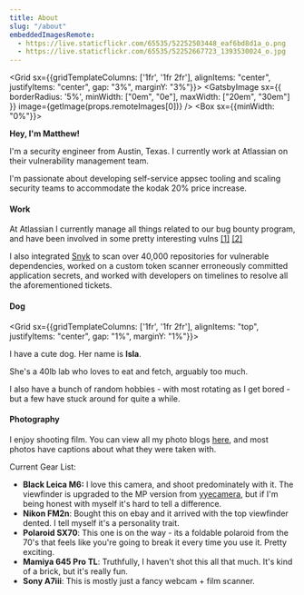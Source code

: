 ```yaml
---
title: About 
slug: "/about"
embeddedImagesRemote:
  - https://live.staticflickr.com/65535/52252503448_eaf6bd8d1a_o.png
  - https://live.staticflickr.com/65535/52252667723_1393530024_o.jpg
---
```


<Grid sx={{gridTemplateColumns: ['1fr', '1fr 2fr'], alignItems: "center", justifyItems: "center", gap: "3%", marginY: "3%"}}>
  <GatsbyImage sx={{ borderRadius: '5%', minWidth: ["0em", "0e"], maxWidth: ["20em", "30em"] }} image={getImage(props.remoteImages[0])} />
  <Box sx={{minWidth: "0%"}}>
    <p><strong>Hey, I'm Matthew!</strong></p>
    <p>I'm a security engineer from Austin, Texas. I currently work at <Link to="https://www.atlassian.com/">Atlassian</Link> on their vulnerability management team.</p>
    <p>I'm passionate about developing self-service appsec tooling and scaling security teams to accommodate the kodak 20% price increase.</p>
  </Box>
</Grid>

#### Work
At Atlassian I currently manage all things related to our bug bounty program, and have
been involved in some pretty interesting vulns [[1]](https://portswigger.net/research/http2) [[2]](https://www.bugcrowd.com/blog/big-bugs-cve-2020-28914/)

I also integrated [Snyk](https://snyk.io/case-studies/atlassian/) to scan over
40,000 repositories for vulnerable dependencies, worked on a custom token
scanner erroneously committed application secrets, and worked with developers on
timelines to resolve all the aforementioned tickets.

#### Dog
<Grid sx={{gridTemplateColumns: ['1fr', '1fr 2fr'], alignItems: "top", justifyItems: "center", gap: "1%", marginY: "1%"}}>
  <div>
    <p>I have a cute dog. Her name is <strong>Isla</strong>.</p>
    <p>She's a 40lb lab who loves to eat and fetch, arguably too much.</p>
    <p>I also have a bunch of random hobbies - with most rotating as I get bored - but a few have stuck around for quite a while.</p>
  </div>
  <GatsbyImage sx={{ maxHeight: '25em', maxWidth: "30em", borderRadius: '5%'}} image={getImage(props.remoteImages[1])} />
</Grid>

#### Photography
I enjoy shooting film. You can view all my photo blogs [here](/tags/photo), and most photos have captions about what they were taken with.

Current Gear List:
- **Black Leica M6:** I love this camera, and shoot predominately with it. The viewfinder is upgraded to the MP version from [yyecamera](http://www.yyecamera.com/), but if I'm being honest with myself it's hard to tell a difference.
- **Nikon FM2n**: Bought this on ebay and it arrived with the top viewfinder dented. I tell myself it's a personality trait.
- **Polaroid SX70**: This one is on the way - its a foldable polaroid from the 70's that feels like you're going to break it every time you use it. Pretty exciting.
- **Mamiya 645 Pro TL**: Truthfully, I haven't shot this all that much. It's kind of a brick, but it's really fun.
- **Sony A7iii**: This is mostly just a fancy webcam + film scanner.